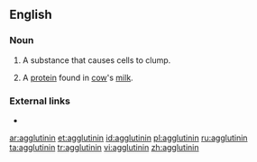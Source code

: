 ==English==

===Noun===
{{en-noun}}

# A substance that causes cells to clump.
# {{context|specifically}} A [[protein]] found in [[cow]]'s [[milk]].

===External links===
* {{projectlink|pedia}}

[[ar:agglutinin]]
[[et:agglutinin]]
[[id:agglutinin]]
[[pl:agglutinin]]
[[ru:agglutinin]]
[[ta:agglutinin]]
[[tr:agglutinin]]
[[vi:agglutinin]]
[[zh:agglutinin]]